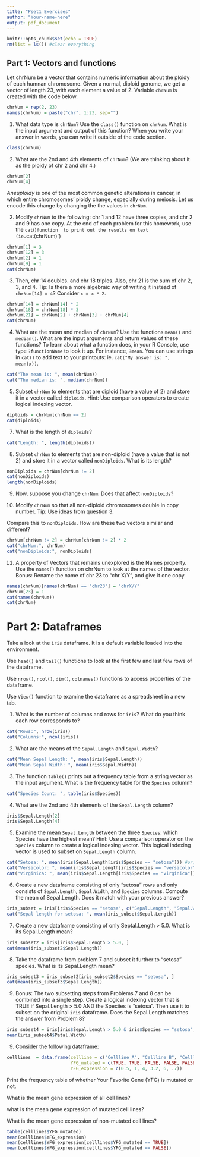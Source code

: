 ```yaml
---
title: "Pset1 Exercises"
author: "Your-name-here"
output: pdf_document
---
```


```r
knitr::opts_chunk$set(echo = TRUE)
rm(list = ls()) #clear everything
```

## Part 1: Vectors and functions

Let chrNum be a vector that contains numeric information about the ploidy of
each humnan chromosome. Given a normal, diploid genome, we get a vector of 
length 23, with each element a value of 2. Variable `chrNum` is created with the
code below.


```r
chrNum = rep(2, 23)
names(chrNum) = paste("chr", 1:23, sep="")
```

1. What data type is `chrNum`? Use the `class()` function on `chrNum`. What is the input argument and output of this function? When you write your answer in words, you can write it outside of the code section.

```r
class(chrNum)
```
2. What are the 2nd and 4th elements of `chrNum`? (We are thinking about it as the ploidy of chr 2 and chr 4.)

```r
chrNum[2]
chrNum[4]
```

*Aneuploidy* is one of the most common genetic alterations in cancer, in which
entire chromosomes' ploidy change, especially during meiosis.
Let us encode this change by changing the the values in `chrNum`.

2. Modify `chrNum` to the following: chr 1 and 12 have three copies, and
chr 2 and 9 has one copy. At the end of each problem for this homework, use the `cat`()` function 
to print out the results on text (ie. `cat(chrNum)`)

```r
chrNum[1] = 3
chrNum[12] = 3
chrNum[2] = 1
chrNum[9] = 1
cat(chrNum)
```

3. Then, chr 14 doubles. and chr 18 triples. 
Also, chr 21 is the sum of chr 2, 3, and 4. 
Tip: Is there a more algebraic way of writing it instead of `chrNum[14] = 4`? Consider `x = x * 2`.

```r
chrNum[14] = chrNum[14] * 2
chrNum[18] = chrNum[18] * 3
chrNum[21] = chrNum[2] + chrNum[3] + chrNum[4]
cat(chrNum)
```

4. What are the mean and median of `chrNum`? Use the functions `mean()` and `median()`.
What are the input arguments and return values of these functions? To learn about what a function does, in your R Console, use type `?functionName` to look it up. For instance, `?mean`.
You can use strings in `cat()` to add text to your printouts: 
ie. `cat("My answer is: ", mean(x))`.

```r
cat("The mean is: ", mean(chrNum))
cat("The median is: ", median(chrNum))
```

5. Subset `chrNum` to elements that are diploid (have a value of 2) and store it in a vector called `diploids`. 
Hint: Use comparison operators to create logical indexing vector.

```r
diploids = chrNum[chrNum == 2]
cat(diploids)
```

7. What is the length of `diploids`?

```r
cat("Length: ", length(diploids))
```

8. Subset `chrNum` to elements that are non-diploid (have a value that is not 2) and store it in a vector called `nonDiploids`. What is its length?


```r
nonDiploids = chrNum[chrNum != 2]
cat(nonDiploids)
length(nonDiploids)
```

9. Now, suppose you change `chrNum`. Does that affect `nonDiploids`?


10. Modify `chrNum` so that all non-diploid chromosomes double in copy number. Tip: Use ideas from question 3.

Compare this to `nonDiploids`. How are these two vectors similar and different?

```r
chrNum[chrNum != 2] = chrNum[chrNum != 2] * 2
cat("chrNum:", chrNum)
cat("nonDiploids:", nonDiploids)
```

11. A property of Vectors that remains unexplored is the Names property. 
Use the `names()` function on chrNum to look at the names of the vector. 
Bonus: Rename the name of chr 23 to "chr X/Y", and give it one copy. 

```r
names(chrNum)[names(chrNum) == "chr23"] = "chrX/Y"
chrNum[23] = 1
cat(names(chrNum))
cat(chrNum)
```

# Part 2: Dataframes

Take a look at the `iris` dataframe. It is a default variable loaded into the 
environment. 

Use `head()` and `tail()` functions to look at the first few and last few rows of the dataframe.

Use `nrow()`, `ncol()`, `dim()`, `colnames()` functions to access properties of the dataframe.

Use `View()` function to examine the dataframe as a spreadsheet in a new tab.

1. What is the number of columns and rows for `iris`? 
What do you think each row corresponds to?

```r
cat("Rows:", nrow(iris))
cat("Columns:", ncol(iris))
```

2. What are the means of the `Sepal.Length` and `Sepal.Width`?

```r
cat("Mean Sepal Length: ", mean(iris$Sepal.Length))
cat("Mean Sepal Width: ", mean(iris$Sepal.Width))
```

3. The function `table()` prints out a frequency table from a string vector as the input argument. 
What is the frequency table for the `Species` column?

```r
cat("Species Count: ", table(iris$Species))
```

4. What are the 2nd and 4th elements of the `Sepal.Length` column?

```r
iris$Sepal.Length[2]
iris$Sepal.Length[4]
```

5. Examine the mean `Sepal.Length` between the three `Species`: which Species 
have the highest mean? Hint: Use a comparison operator on the `Species` column to create a logical indexing vector. This logical indexing vector is used to subset on `Sepal.Length` column.

```r
cat("Setosa: ", mean(iris$Sepal.Length[iris$Species == "setosa"])) #or, iris[iris$Species == "setosa", "Sepal.Length"]
cat("Versicolor: ", mean(iris$Sepal.Length[iris$Species == "versicolor"]))
cat("Virginica: ", mean(iris$Sepal.Length[iris$Species == "virginica"]))
```
6. Create a new dataframe consisting of only "setosa" rows and only consists of 
`Sepal.Length`, `Sepal.Width`, and `Species` columns. 
Compute the mean of Sepal.Length. 
Does it match with your previous answer?

```r
iris_subset = iris[iris$Species == "setosa", c("Sepal.Length", "Sepal.Width", "Species")]
cat("Sepal length for setosa: ", mean(iris_subset$Sepal.Length))
```


7. Create a new dataframe consisting of only Septal.Length > 5.0. 
What is its Sepal.Length mean?

```r
iris_subset2 = iris[iris$Sepal.Length > 5.0, ]
cat(mean(iris_subset2$Sepal.Length))
```

8. Take the dataframe from problem 7 and subset it further to "setosa" species. What is its Sepal.Length mean?

```r
iris_subset3 = iris_subset2[iris_subset2$Species == "setosa", ]
cat(mean(iris_subset3$Sepal.Length))
```

9. Bonus: The two subsetting steps from Problems 7 and 8 can be combined into a single step. Create a logical indexing vector that is TRUE if Sepal.Length > 5.0 AND the Speciies is "setosa". Then use it to subset on the original `iris` dataframe. Does the Sepal.Length matches the answer from Problem 8?
```r
iris_subset4 = iris[iris$Sepal.Length > 5.0 & iris$Species == "setosa", ]
mean(iris_subset4$Petal.Width)
```



9. Consider the following dataframe:

```r
celllines  = data.frame(cellline = c("Cellline A", "Cellline B", "Cellline C", "Cellline D", "Cellline E", "Cellline F"),
                        YFG_mutated = c(TRUE, TRUE, FALSE, FALSE, FALSE, TRUE),
                        YFG_expression = c(0.5, 1, 4, 3.2, 6, .7))
```

Print the frequency table of whether Your Favorite Gene (YFG) is mutated or not.

What is the mean gene expression of all cell lines?

what is the mean gene expression of mutated cell lines? 

What is the mean gene expression of non-mutated cell lines?

```r
table(celllines$YFG_mutated)
mean(celllines$YFG_expression)
mean(celllines$YFG_expression[celllines$YFG_mutated == TRUE])
mean(celllines$YFG_expression[celllines$YFG_mutated == FALSE])


```




